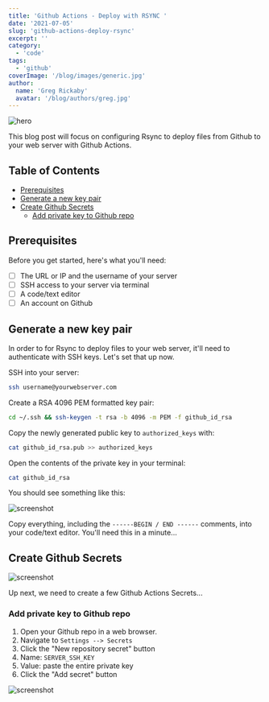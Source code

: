 ```yaml
---
title: 'Github Actions - Deploy with RSYNC '
date: '2021-07-05'
slug: 'github-actions-deploy-rsync'
excerpt: ''
category:
  - 'code'
tags:
  - 'github'
coverImage: '/blog/images/generic.jpg'
author:
  name: 'Greg Rickaby'
  avatar: '/blog/authors/greg.jpg'
---
```


![hero](https://dl.dropbox.com/s/w8qt52rymfop45a/Screen%20Shot%202021-06-11%20at%2015.44.12.png?dl=0)

This blog post will focus on configuring Rsync to deploy files from Github to your web server with Github Actions.

## Table of Contents

- [Prerequisites](#prerequisites)
- [Generate a new key pair](#generate-a-new-key-pair)
- [Create Github Secrets](#create-github-secrets)
    - [Add private key to Github repo](#add-private-key-to-github-repo)

## Prerequisites

Before you get started, here's what you'll need:

- [ ] The URL or IP and the username of your server
- [ ] SSH access to your server via terminal
- [ ] A code/text editor
- [ ] An account on Github

## Generate a new key pair

In order to for Rsync to deploy files to your web server, it'll need to authenticate with SSH keys. Let's set that up now.

SSH into your server:

```bash
ssh username@yourwebserver.com
```

Create a RSA 4096 PEM formatted key pair:

```bash
cd ~/.ssh && ssh-keygen -t rsa -b 4096 -m PEM -f github_id_rsa
```

Copy the newly generated public key to `authorized_keys` with:

```bash
cat github_id_rsa.pub >> authorized_keys
```

Open the contents of the private key in your terminal:

```bash
cat github_id_rsa
```

You should see something like this:

![screenshot](https://dl.dropbox.com/s/e12twc3a5p9bwww/Screen-Shot-2021-06-11-at-15.31.13.png?dl=0)

Copy everything, including the `------BEGIN / END ------` comments, into your code/text editor. You'll need this in a minute...

## Create Github Secrets

![screenshot](https://dl.dropbox.com/s/kcskccxui8shqwe/Screen%20Shot%202021-06-11%20at%2015.52.32.png?dl=0)

Up next, we need to create a few Github Actions Secrets...

### Add private key to Github repo

1. Open your Github repo in a web browser.
2. Navigate to `Settings --> Secrets`
3. Click the "New repository secret" button
4. Name: `SERVER_SSH_KEY`
5. Value: paste the entire private key
6. Click the "Add secret" button

![screenshot](https://dl.dropbox.com/s/d0py7tu2js3ohpc/Screen%20Shot%202021-06-11%20at%2010.59.00.png?dl=0)
